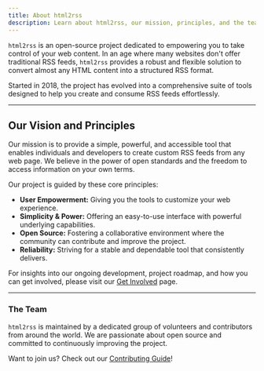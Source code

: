 ```yaml
---
title: About html2rss
description: Learn about html2rss, our mission, principles, and the team behind this open-source project.
---
```


`html2rss` is an open-source project dedicated to empowering you to take control of your web content. In an age where many websites don't offer traditional RSS feeds, `html2rss` provides a robust and flexible solution to convert almost any HTML content into a structured RSS format.

Started in 2018, the project has evolved into a comprehensive suite of tools designed to help you create and consume RSS feeds effortlessly.

---

## Our Vision and Principles

Our mission is to provide a simple, powerful, and accessible tool that enables individuals and developers to create custom RSS feeds from any web page. We believe in the power of open standards and the freedom to access information on your own terms.

Our project is guided by these core principles:

- **User Empowerment:** Giving you the tools to customize your web experience.
- **Simplicity & Power:** Offering an easy-to-use interface with powerful underlying capabilities.
- **Open Source:** Fostering a collaborative environment where the community can contribute and improve the project.
- **Reliability:** Striving for a stable and dependable tool that consistently delivers.

For insights into our ongoing development, project roadmap, and how you can get involved, please visit our [Get Involved](/get-involved/) page.

---

### The Team

`html2rss` is maintained by a dedicated group of volunteers and contributors from around the world. We are passionate about open source and committed to continuously improving the project.

Want to join us? Check out our [Contributing Guide](/get-involved/contributing/)!
